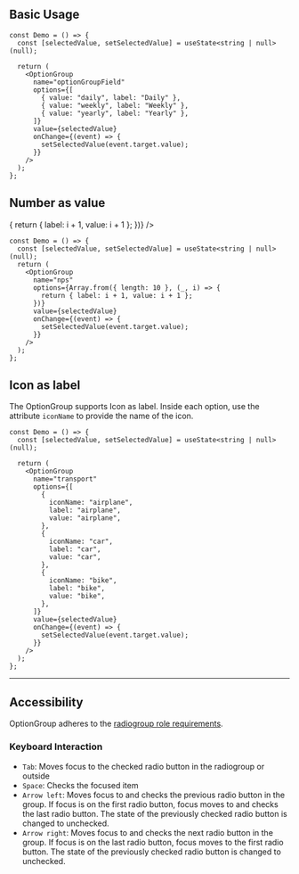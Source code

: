 
## Basic Usage

<Preview className="block">
  <Demo
    options={[
      { value: "daily", label: "Daily" },
      { value: "weekly", label: "Weekly" },
      { value: "yearly", label: "Yearly" },
    ]}
  />
</Preview>

```tsx
const Demo = () => {
  const [selectedValue, setSelectedValue] = useState<string | null>(null);

  return (
    <OptionGroup
      name="optionGroupField"
      options={[
        { value: "daily", label: "Daily" },
        { value: "weekly", label: "Weekly" },
        { value: "yearly", label: "Yearly" },
      ]}
      value={selectedValue}
      onChange={(event) => {
        setSelectedValue(event.target.value);
      }}
    />
  );
};
```

## Number as value

<Preview className="block">
  <Demo
    options={Array.from({ length: 10 }, (_, i) => {
      return { label: i + 1, value: i + 1 };
    })}
  />
</Preview>

```tsx
const Demo = () => {
  const [selectedValue, setSelectedValue] = useState<string | null>(null);
  return (
    <OptionGroup
      name="nps"
      options={Array.from({ length: 10 }, (_, i) => {
        return { label: i + 1, value: i + 1 };
      })}
      value={selectedValue}
      onChange={(event) => {
        setSelectedValue(event.target.value);
      }}
    />
  );
};
```

## Icon as label

The OptionGroup supports Icon as label. Inside each option, use the attribute `iconName` to provide the name of the icon.

<Preview className="block">
  <Demo
    options={[
      {
        iconName: "airplane",
        label: "airplane",
        value: "airplane",
      },
      {
        iconName: "car",
        label: "car",
        value: "car",
      },
      {
        iconName: "bike",
        label: "bike",
        value: "bike",
      },
    ]}
  />
</Preview>

```tsx
const Demo = () => {
  const [selectedValue, setSelectedValue] = useState<string | null>(null);

  return (
    <OptionGroup
      name="transport"
      options={[
        {
          iconName: "airplane",
          label: "airplane",
          value: "airplane",
        },
        {
          iconName: "car",
          label: "car",
          value: "car",
        },
        {
          iconName: "bike",
          label: "bike",
          value: "bike",
        },
      ]}
      value={selectedValue}
      onChange={(event) => {
        setSelectedValue(event.target.value);
      }}
    />
  );
};
```

---

## Accessibility

OptionGroup adheres to the [radiogroup role requirements](https://www.w3.org/TR/wai-aria-1.2/#radiogroup).

### Keyboard Interaction

- `Tab`: Moves focus to the checked radio button in the radiogroup or outside
- `Space`: Checks the focused item
- `Arrow left`: Moves focus to and checks the previous radio button in the group. If focus is on the first radio button, focus moves to and checks the last radio button. The state of the previously checked radio button is changed to unchecked.
- `Arrow right`: Moves focus to and checks the next radio button in the group. If focus is on the last radio button, focus moves to the first radio button. The state of the previously checked radio button is changed to unchecked.
